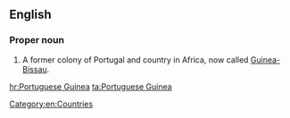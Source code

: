 ==English==
{{wikipedia}}
===Proper noun===
{{en-proper noun|head=[[Portuguese]] [[Guinea]]}}

# A former colony of Portugal and country in Africa, now called [[Guinea-Bissau]].

[[Category:en:Countries]]

[[hr:Portuguese Guinea]]
[[ta:Portuguese Guinea]]